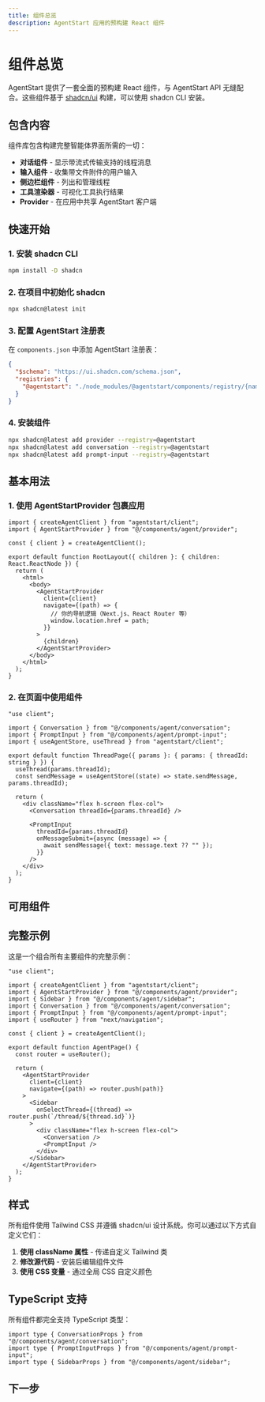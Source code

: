 ```yaml
---
title: 组件总览
description: AgentStart 应用的预构建 React 组件
---
```


# 组件总览

AgentStart 提供了一套全面的预构建 React 组件，与 AgentStart API 无缝配合。这些组件基于 [shadcn/ui](https://ui.shadcn.com) 构建，可以使用 shadcn CLI 安装。

## 包含内容

组件库包含构建完整智能体界面所需的一切：

- **对话组件** - 显示带流式传输支持的线程消息
- **输入组件** - 收集带文件附件的用户输入
- **侧边栏组件** - 列出和管理线程
- **工具渲染器** - 可视化工具执行结果
- **Provider** - 在应用中共享 AgentStart 客户端

## 快速开始

### 1. 安装 shadcn CLI

```bash
npm install -D shadcn
```

### 2. 在项目中初始化 shadcn

```bash
npx shadcn@latest init
```

### 3. 配置 AgentStart 注册表

在 `components.json` 中添加 AgentStart 注册表：

```json title="components.json"
{
  "$schema": "https://ui.shadcn.com/schema.json",
  "registries": {
    "@agentstart": "./node_modules/@agentstart/components/registry/{name}.json"
  }
}
```

### 4. 安装组件

```bash
npx shadcn@latest add provider --registry=@agentstart
npx shadcn@latest add conversation --registry=@agentstart
npx shadcn@latest add prompt-input --registry=@agentstart
```

## 基本用法

### 1. 使用 AgentStartProvider 包裹应用

```tsx title="app/layout.tsx"
import { createAgentClient } from "agentstart/client";
import { AgentStartProvider } from "@/components/agent/provider";

const { client } = createAgentClient();

export default function RootLayout({ children }: { children: React.ReactNode }) {
  return (
    <html>
      <body>
        <AgentStartProvider 
          client={client}
          navigate={(path) => {
            // 你的导航逻辑（Next.js、React Router 等）
            window.location.href = path;
          }}
        >
          {children}
        </AgentStartProvider>
      </body>
    </html>
  );
}
```

### 2. 在页面中使用组件

```tsx title="app/thread/[threadId]/page.tsx"
"use client";

import { Conversation } from "@/components/agent/conversation";
import { PromptInput } from "@/components/agent/prompt-input";
import { useAgentStore, useThread } from "agentstart/client";

export default function ThreadPage({ params }: { params: { threadId: string } }) {
  useThread(params.threadId);
  const sendMessage = useAgentStore((state) => state.sendMessage, params.threadId);

  return (
    <div className="flex h-screen flex-col">
      <Conversation threadId={params.threadId} />
      
      <PromptInput
        threadId={params.threadId}
        onMessageSubmit={async (message) => {
          await sendMessage({ text: message.text ?? "" });
        }}
      />
    </div>
  );
}
```

## 可用组件

<Cards>
  <Card title="Provider" href="/docs/components/provider" />
  <Card title="Conversation" href="/docs/components/conversation" />
  <Card title="Prompt Input" href="/docs/components/prompt-input" />
  <Card title="Sidebar" href="/docs/components/sidebar" />
</Cards>

## 完整示例

这是一个组合所有主要组件的完整示例：

```tsx title="app/page.tsx"
"use client";

import { createAgentClient } from "agentstart/client";
import { AgentStartProvider } from "@/components/agent/provider";
import { Sidebar } from "@/components/agent/sidebar";
import { Conversation } from "@/components/agent/conversation";
import { PromptInput } from "@/components/agent/prompt-input";
import { useRouter } from "next/navigation";

const { client } = createAgentClient();

export default function AgentPage() {
  const router = useRouter();

  return (
    <AgentStartProvider 
      client={client}
      navigate={(path) => router.push(path)}
    >
      <Sidebar
        onSelectThread={(thread) => router.push(`/thread/${thread.id}`)}
      >
        <div className="flex h-screen flex-col">
          <Conversation />
          <PromptInput />
        </div>
      </Sidebar>
    </AgentStartProvider>
  );
}
```

## 样式

所有组件使用 Tailwind CSS 并遵循 shadcn/ui 设计系统。你可以通过以下方式自定义它们：

1. **使用 className 属性** - 传递自定义 Tailwind 类
2. **修改源代码** - 安装后编辑组件文件
3. **使用 CSS 变量** - 通过全局 CSS 自定义颜色

## TypeScript 支持

所有组件都完全支持 TypeScript 类型：

```tsx
import type { ConversationProps } from "@/components/agent/conversation";
import type { PromptInputProps } from "@/components/agent/prompt-input";
import type { SidebarProps } from "@/components/agent/sidebar";
```

## 下一步

<Cards>
  <Card title="Provider" href="/docs/components/provider" />
  <Card title="Conversation" href="/docs/components/conversation" />
  <Card title="Prompt Input" href="/docs/components/prompt-input" />
  <Card title="Sidebar" href="/docs/components/sidebar" />
</Cards>
